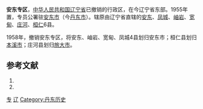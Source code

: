 '''安东专区'''，[[中华人民共和国|中华人民共和国]][[辽宁省|辽宁省]]已撤销的行政区，在今辽宁省东部。1955年置，专员公署驻[[安东市|安东市]]（今[[丹东市|丹东市]]）。辖原由辽宁省直辖的[[安东县|安东]]、[[凤城县|凤城]]、[[岫岩县|岫岩]]、[[宽甸县|宽甸]]、[[庄河县|庄河]]、[[桓仁县|桓仁]]6县。

1958年，撤销安东专区，将安东、岫岩、宽甸、凤城4县划归安东市；桓仁县划归[[本溪市|本溪市]]；庄河县划归[[旅大市|旅大市]]。

== 参考文献 ==
# {{Cite book | author = 戴均良等 | title = 《中国古今地名大词典》 | location = 上海 | publisher = 上海辞书出版社 | date = 2005 | language = zh-hans }}
# {{Cite book | author = 史为乐 | title = 《中华人民共和国政区沿革（1949-2002）》 | location = 北京 | publisher = 人民出版社 | date = 2006 | language = zh-hans }}

[[Category:辽宁省已撤消的行政区|专]]
[[Category:专区|辽]]
[[Category:丹东历史|Category:丹东历史]]
